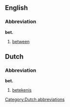 ==English==
===Abbreviation===
'''bet.'''
# [[between]]

==Dutch==
===Abbreviation===
'''bet.'''
# [[betekenis]]

[[Category:Dutch abbreviations]]